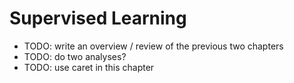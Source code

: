 # Supervised Learning

- TODO: write an overview / review of the previous two chapters
- TODO: do two analyses?
- TODO: use caret in this chapter
